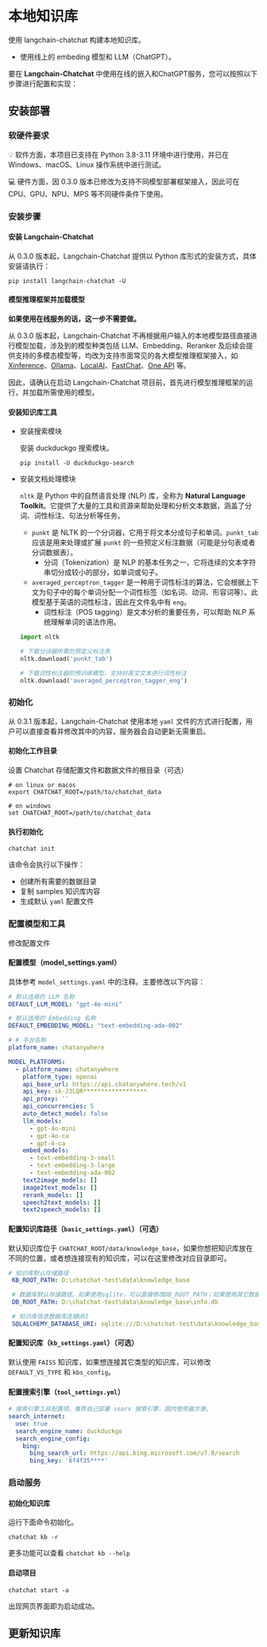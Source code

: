 # 本地知识库

使用 langchain-chatchat 构建本地知识库。

-   使用线上的 embeding 模型和 LLM（ChatGPT）。

要在 **Langchain-Chatchat** 中使用在线的嵌入和ChatGPT服务，您可以按照以下步骤进行配置和实现：

## 安装部署

### 软硬件要求

💡 软件方面，本项目已支持在 Python 3.8-3.11 环境中进行使用，并已在 Windows、macOS、Linux 操作系统中进行测试。

💻 硬件方面，因 0.3.0 版本已修改为支持不同模型部署框架接入，因此可在 CPU、GPU、NPU、MPS 等不同硬件条件下使用。

### 安装步骤

#### 安装 Langchain-Chatchat

从 0.3.0 版本起，Langchain-Chatchat 提供以 Python 库形式的安装方式，具体安装请执行：

```shell
pip install langchain-chatchat -U
```

#### 模型推理框架并加载模型

**如果使用在线服务的话，这一步不需要做。**

从 0.3.0 版本起，Langchain-Chatchat 不再根据用户输入的本地模型路径直接进行模型加载，涉及到的模型种类包括
LLM、Embedding、Reranker
及后续会提供支持的多模态模型等，均改为支持市面常见的各大模型推理框架接入，如 [Xinference](https://github.com/xorbitsai/inference)、[Ollama](https://github.com/ollama/ollama)、[LocalAI](https://github.com/mudler/LocalAI)、[FastChat](https://github.com/lm-sys/FastChat)、[One API](https://github.com/songquanpeng/one-api)
等。

因此，请确认在启动 Langchain-Chatchat 项目前，首先进行模型推理框架的运行，并加载所需使用的模型。

#### 安装知识库工具

- 安装搜索模块

  安装 duckduckgo 搜索模块。
  
  ```shell
  pip install -U duckduckgo-search
  ```


- 安装文档处理模块

  `nltk` 是 Python 中的自然语言处理 (NLP) 库，全称为 **Natural Language Toolkit**。它提供了大量的工具和资源来帮助处理和分析文本数据，涵盖了分词、词性标注、句法分析等任务。
  
  - `punkt` 是 NLTK 的一个分词器，它用于将文本分成句子和单词。`punkt_tab` 应该是用来处理或扩展 `punkt` 的一些预定义标注数据（可能是分句表或者分词数据表）。
     - 分词（Tokenization）是 NLP 的基本任务之一，它将连续的文本字符串切分成较小的部分，如单词或句子。
  
  - `averaged_perceptron_tagger` 是一种用于词性标注的算法，它会根据上下文为句子中的每个单词分配一个词性标签（如名词、动词、形容词等）。此模型基于英语的词性标注，因此在文件名中有 `eng`。
     - 词性标注（POS tagging）是文本分析的重要任务，可以帮助 NLP 系统理解单词的语法作用。
  
  ```python
  import nltk
  
  # 下载分词器所需的预定义标注表
  nltk.download('punkt_tab')
  
  # 下载词性标注器的预训练模型，支持对英文文本进行词性标注
  nltk.download('averaged_perceptron_tagger_eng')
  ```
  



### 初始化

从 0.3.1 版本起，Langchain-Chatchat 使用本地 `yaml` 文件的方式进行配置，用户可以直接查看并修改其中的内容，服务器会自动更新无需重启。

#### 初始化工作目录

设置 Chatchat 存储配置文件和数据文件的根目录（可选）

  ```shell
  # on linux or macos
  export CHATCHAT_ROOT=/path/to/chatchat_data
  
  # on windows
  set CHATCHAT_ROOT=/path/to/chatchat_data
  ```

#### 执行初始化

  ```shell
  chatchat init
  ```

该命令会执行以下操作：

- 创建所有需要的数据目录
- 复制 samples 知识库内容
- 生成默认 `yaml` 配置文件

### 配置模型和工具

修改配置文件

#### 配置模型（model_settings.yaml）  

  具体参考 `model_settings.yaml` 中的注释。主要修改以下内容：
  
  ```yaml
  # 默认选用的 LLM 名称
  DEFAULT_LLM_MODEL: "gpt-4o-mini"
  
  # 默认选用的 Embedding 名称
  DEFAULT_EMBEDDING_MODEL: "text-embedding-ada-002"
  
  # # 平台名称
  platform_name: chatanywhere
  
  MODEL_PLATFORMS:
    - platform_name: chatanywhere
      platform_type: openai
      api_base_url: https://api.chatanywhere.tech/v1
      api_key: sk-J3LQR******************
      api_proxy: ''
      api_concurrencies: 5
      auto_detect_model: false
      llm_models:
        - gpt-4o-mini
        - gpt-4o-ca
        - gpt-4-ca
      embed_models:
        - text-embedding-3-small
        - text-embedding-3-large
        - text-embedding-ada-002
      text2image_models: []
      image2text_models: []
      rerank_models: []
      speech2text_models: []
      text2speech_models: []
  ```
  
#### 配置知识库路径（`basic_settings.yaml`）（可选）  

  默认知识库位于 `CHATCHAT_ROOT/data/knowledge_base`，如果你想把知识库放在不同的位置，或者想连接现有的知识库，可以在这里修改对应目录即可。
  
  ```yaml
  # 知识库默认存储路径
   KB_ROOT_PATH: D:\chatchat-test\data\knowledge_base

   # 数据库默认存储路径。如果使用sqlite，可以直接修改DB_ROOT_PATH；如果使用其它数据库，请直接修改SQLALCHEMY_DATABASE_URI。
   DB_ROOT_PATH: D:\chatchat-test\data\knowledge_base\info.db

   # 知识库信息数据库连接URI
   SQLALCHEMY_DATABASE_URI: sqlite:///D:\chatchat-test\data\knowledge_base\info.db
  ```
  
#### 配置知识库（`kb_settings.yaml`）（可选）

  默认使用 `FAISS` 知识库，如果想连接其它类型的知识库，可以修改 `DEFAULT_VS_TYPE` 和 `kbs_config`。

#### 配置搜索引擎（`tool_settings.yml`）

  ```yaml
  # 搜索引擎工具配置项。推荐自己部署 searx 搜索引擎，国内使用最方便。
  search_internet:
    use: true
    search_engine_name: duckduckgo
    search_engine_config:
      bing:
        bing_search_url: https://api.bing.microsoft.com/v7.0/search
        bing_key: '6f4f35****'
  ```
  
### 启动服务

#### 初始化知识库

运行下面命令初始化。

```shell
chatchat kb -r
```

更多功能可以查看 `chatchat kb --help`

#### 启动项目

```shell
chatchat start -a
```

出现网页界面即为启动成功。

## 更新知识库




